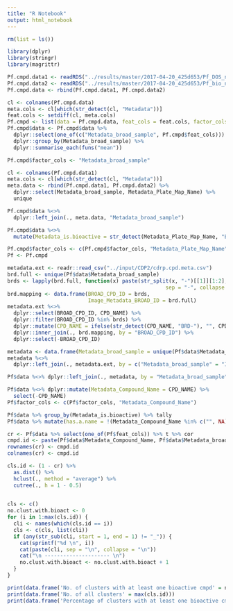 ```yaml
---
title: "R Notebook"
output: html_notebook
---
```


```r

rm(list = ls())

library(dplyr)
library(stringr)
library(magrittr)

Pf.cmpd.data1 <- readRDS("../results/master/2017-04-20_425d653/Pf_DOS_new.rds")
Pf.cmpd.data2 <- readRDS("../results/master/2017-04-20_425d653/Pf_bio_new.rds")
Pf.cmpd.data <- rbind(Pf.cmpd.data1, Pf.cmpd.data2)

cl <- colnames(Pf.cmpd.data)
meta.cols <- cl[which(str_detect(cl, "Metadata"))]
feat.cols <- setdiff(cl, meta.cols)
Pf.cmpd <- list(data = Pf.cmpd.data, feat_cols = feat.cols, factor_cols = meta.cols)
Pf.cmpd$data <- Pf.cmpd$data %>% 
  dplyr::select(one_of(c("Metadata_broad_sample", Pf.cmpd$feat_cols))) %>%
  dplyr::group_by(Metadata_broad_sample) %>%
  dplyr::summarise_each(funs("mean")) 

Pf.cmpd$factor_cols <- "Metadata_broad_sample"

cl <- colnames(Pf.cmpd.data1)
meta.cols <- cl[which(str_detect(cl, "Metadata"))]
meta.data <- rbind(Pf.cmpd.data1, Pf.cmpd.data2) %>%
  dplyr::select(Metadata_broad_sample, Metadata_Plate_Map_Name) %>%
  unique

Pf.cmpd$data %<>%  
  dplyr::left_join(., meta.data, "Metadata_broad_sample")

Pf.cmpd$data %<>% 
  mutate(Metadata_is.bioactive = str_detect(Metadata_Plate_Map_Name, "BIO")) 

Pf.cmpd$factor_cols <- c(Pf.cmpd$factor_cols, "Metadata_Plate_Map_Name", "Metadata_is.bioactive")
Pf <- Pf.cmpd

```

```r

metadata.ext <- readr::read_csv("../input/CDP2/cdrp.cpd.meta.csv")
brd.full <- unique(Pf$data$Metadata_broad_sample)
brds <- lapply(brd.full, function(x) paste(str_split(x, "-")[[1]][1:2], 
                                                   sep = "-", collapse = "-")) %>% unlist()
brd.mapping <- data.frame(BROAD_CPD_ID = brds, 
                          Image_Metadata_BROAD_ID = brd.full)
metadata.ext %<>% 
  dplyr::select(BROAD_CPD_ID, CPD_NAME) %>% 
  dplyr::filter(BROAD_CPD_ID %in% brds) %>%
  dplyr::mutate(CPD_NAME = ifelse(str_detect(CPD_NAME, "BRD-"), "", CPD_NAME)) %>%
  dplyr::inner_join(., brd.mapping, by = "BROAD_CPD_ID") %>%
  dplyr::select(-BROAD_CPD_ID)

metadata <- data.frame(Metadata_broad_sample = unique(Pf$data$Metadata_broad_sample))
metadata %<>% 
  dplyr::left_join(., metadata.ext, by = c("Metadata_broad_sample" = "Image_Metadata_BROAD_ID"))

Pf$data %<>% dplyr::left_join(., metadata, by = "Metadata_broad_sample")

Pf$data %<>% dplyr::mutate(Metadata_Compound_Name = CPD_NAME) %>%
  select(-CPD_NAME)
Pf$factor_cols <- c(Pf$factor_cols, "Metadata_Compound_Name")

Pf$data %>% group_by(Metadata_is.bioactive) %>% tally
Pf$data %>% mutate(has.a.name = !(Metadata_Compound_Name %in% c("", NA))) %>% group_by(has.a.name) %>% tally


```

```r

cr <- Pf$data %>% select(one_of(Pf$feat_cols)) %>% t %>% cor
cmpd.id <- paste(Pf$data$Metadata_Compound_Name, Pf$data$Metadata_broad_sample, sep = "_")
rownames(cr) <- cmpd.id
colnames(cr) <- cmpd.id

```

```r

cls.id <- (1 - cr) %>% 
  as.dist() %>% 
  hclust(., method = "average") %>% 
  cutree(., h = 1 - 0.5)
  
```

```r

cls <- c()
no.clust.with.bioact <- 0
for (i in 1:max(cls.id)) {
  cli <- names(which(cls.id == i))
  cls <- c(cls, list(cli))
  if (any(str_sub(cli, start = 1, end = 1) != "_")) {
    cat(sprintf("%d \n", i))
    cat(paste(cli, sep = "\n", collapse = "\n"))
    cat("\n --------------------- \n")
    no.clust.with.bioact <- no.clust.with.bioact + 1
  }
}

print(data.frame('No. of clusters with at least one bioactive cmpd' = no.clust.with.bioact))
print(data.frame('No. of all clusters' = max(cls.id)))
print(data.frame('Percentage of clusters with at least one bioactive cmpd' = no.clust.with.bioact/max(cls.id) * 100))


```

